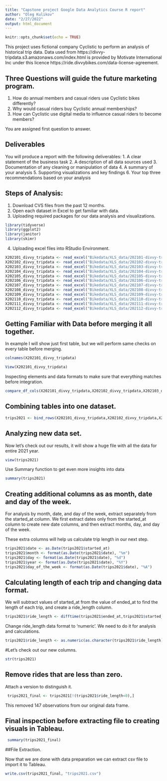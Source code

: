 ---
title: "Capstone project Google Data Analytics Course R report"
author: "Oleg Kulikov"
date: "2/27/2022"
output: html_document
---

```{r setup, include=FALSE}
knitr::opts_chunk$set(echo = TRUE)
```

This project uses fictional company Cyclistic to perform an analysis of historical trip data.
Data used from https://divvy-tripdata.s3.amazonaws.com/index.html is provided by Motivate International Inc
under this licence https://ride.divvybikes.com/data-license-agreement.

## Three Questions will guide the future marketing program.

1. How do annual members and casual riders use Cyclistic bikes differently?
2. Why would casual riders buy Cyclistic annual memberships?
3. How can Cyclistic use digital media to influence casual riders to become members?

You are assigned first question to answer.

## Deliverables

You will produce a report with the following deliverables:
1. A clear statement of the business task
2. A description of all data sources used
3. Documentation of any cleaning or manipulation of data
4. A summary of your analysis
5. Supporting visualizations and key findings
6. Your top three recommendations based on your analysis

## Steps of Analysis:

1. Download CVS files from the past 12 months.
2. Open each dataset in Excel to get familiar with data.
3. Uploading required packages for our data analysis and visualizations.
```{r}
library(tidyverse)
library(ggplot2)
library(janitor)
library(skimr)
```
4. Uploading excel files into RStudio Environment.

```{r Data Import}
X202101_divvy_tripdata <- read_excel("Bikedata/XLS_data/202101-divvy-tripdata.xlsx")
X202102_divvy_tripdata <- read_excel("Bikedata/XLS_data/202102-divvy-tripdata.xlsx")
X202103_divvy_tripdata <- read_excel("Bikedata/XLS_data/202103-divvy-tripdata.xlsx")
X202104_divvy_tripdata <- read_excel("Bikedata/XLS_data/202104-divvy-tripdata.xlsx")
X202105_divvy_tripdata <- read_excel("Bikedata/XLS_data/202105-divvy-tripdata.xlsx")
X202106_divvy_tripdata <- read_excel("Bikedata/XLS_data/202106-divvy-tripdata.xlsx")
X202107_divvy_tripdata <- read_excel("Bikedata/XLS_data/202107-divvy-tripdata.xlsx")
X202108_divvy_tripdata <- read_excel("Bikedata/XLS_data/202108-divvy-tripdata.xlsx")
X202109_divvy_tripdata <- read_excel("Bikedata/XLS_data/202109-divvy-tripdata.xlsx")
X202110_divvy_tripdata <- read_excel("Bikedata/XLS_data/202110-divvy-tripdata.xlsx")
X202111_divvy_tripdata <- read_excel("Bikedata/XLS_data/202111-divvy-tripdata.xlsx")
X202112_divvy_tripdata <- read_excel("Bikedata/XLS_data/202112-divvy-tripdata.xlsx")
```

## Getting Familiar with Data before merging it all together.
In example I will show just first table, but we will perform same checks on every table before merging.

```{r check the column names}
colnames(X202101_divvy_tripdata)

View(X202101_divvy_tripdata)
```

Inspecting elements and data formats to make sure that everything matches before integration.

```{r compare_df_cols}
compare_df_cols(X202101_divvy_tripdata,X202102_divvy_tripdata,X202103_divvy_tripdata,X202104_divvy_tripdata,X202105_divvy_tripdata,X202106_divvy_tripdata,X202107_divvy_tripdata,X202108_divvy_tripdata,X202109_divvy_tripdata,X202110_divvy_tripdata,X202111_divvy_tripdata,X202112_divvy_tripdata)
```

## Combining tables into one dataset.

```{r combine into one file}
trips2021 <- bind_rows(X202101_divvy_tripdata,X202102_divvy_tripdata,X202103_divvy_tripdata,X202104_divvy_tripdata,X202105_divvy_tripdata,X202106_divvy_tripdata,X202107_divvy_tripdata,X202108_divvy_tripdata,X202109_divvy_tripdata,X202110_divvy_tripdata,X202110_divvy_tripdata,X202111_divvy_tripdata,X202112_divvy_tripdata)
```

## Analyzing new data set.

Now let's check out our results, it will show a huge file with all the data for entire 2021 year.

```{r view}
view(trips2021)
```
Use Summary function to get even more insights into data
```{r summary}
summary(trips2021)
```

## Creating additional columns as as month, date and day of the week.

For analysis by month, date, and day of the week, extract separately from the started_at column. 
We first extract dates only from the started_at column to create new date columns, and then extract months, day, and day of the week.

These extra columns will help us calculate trip length in our next step.

```{r Create columns as month, day, and day of the week}
trips2021$date <- as.Date(trips2021$started_at)
trips2021$month <- format(as.Date(trips2021$date), "%m")
trips2021$day <- format(as.Date(trips2021$date), "%d")
trips2021$year <- format(as.Date(trips2021$date), "%Y")
trips2021$day_of_the_week <- format(as.Date(trips2021$date), "%A")
```

## Calculating length of each trip and changing data format.

We will subtract values of started_at from the value of ended_at to find the length of each trip, and create a ride_length column.

```{r ride length}
trips2021$ride_length <- difftime(trips2021$ended_at,trips2021$started_at)
```

Change ride_length data format to 'numeric'.
We need to do it for analysis and calculations.

```{r ride_length to numeric}
trips2021$ride_length <- as.numeric(as.character(trips2021$ride_length))
```

#Let's check out our new columns.

```{r view}
str(trips2021)
```

## Remove rides that are less than zero.

Attach a version to distinguish it.

```{r Remove unnecessary values}
 trips2021_final <- trips2021[!(trips2021$ride_length<0),]
```

This removed 147 observations from our original data frame.

## Final inspection before extracting file to creating visuals in Tableau.

```{r summary}
 summary(trips2021_final)
```

##File Extraction.

Now that we are done with data preparation we can extract csv file to import it to Tableau.

```{r File extraction}
write.csv(trips2021_final, "trips2021.csv")
```

































































